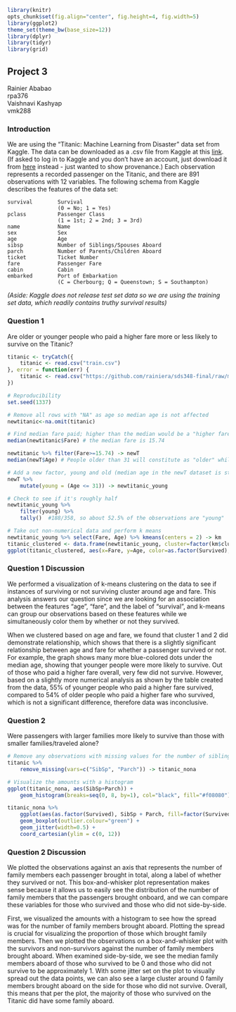 ```r
library(knitr)
opts_chunk$set(fig.align="center", fig.height=4, fig.width=5)
library(ggplot2)
theme_set(theme_bw(base_size=12))
library(dplyr)
library(tidyr)
library(grid)
```
## Project 3
Rainier Ababao  
rpa376  
Vaishnavi Kashyap  
vmk288

### Introduction

We are using the "Titanic: Machine Learning from Disaster" data set from Kaggle. The data can be downloaded as a .csv file from Kaggle at this [link](https://www.kaggle.com/c/titanic/download/train.csv). (If asked to log in to Kaggle and you don't have an account, just download it from [here](https://github.com/rainiera/sds348-final/raw/master/train.csv) instead - just wanted to show provenance.) Each observation represents a recorded passenger on the Titanic, and there are 891 observations with 12 variables. The following schema from Kaggle describes the features of the data set:

```
survival        Survival
                (0 = No; 1 = Yes)
pclass          Passenger Class
                (1 = 1st; 2 = 2nd; 3 = 3rd)
name            Name
sex             Sex
age             Age
sibsp           Number of Siblings/Spouses Aboard
parch           Number of Parents/Children Aboard
ticket          Ticket Number
fare            Passenger Fare
cabin           Cabin
embarked        Port of Embarkation
                (C = Cherbourg; Q = Queenstown; S = Southampton)
```

_(Aside: Kaggle does not release test set data so we are using the training set data, which readily contains truthy survival results)_

### Question 1

Are older or younger people who paid a higher fare more or less likely to survive on the Titanic?

```r
titanic <- tryCatch({
    titanic <- read.csv("train.csv")
}, error = function(err) {
    titanic <- read.csv("https://github.com/rainiera/sds348-final/raw/master/train.csv")
})

# Reproducibility
set.seed(1337)

# Remove all rows with "NA" as age so median age is not affected
newtitanic<-na.omit(titanic)

# Find median fare paid; higher than the median would be a "higher fare"
median(newtitanic$Fare) # the median fare is 15.74

newtitanic %>% filter(Fare>=15.74) -> newT
median(newT$Age) # People older than 31 will constitute as "older" while 31 and below are "younger"

# Add a new factor, young and old (median age in the newT dataset is still 31)
newT %>%
    mutate(young = (Age <= 31)) -> newtitanic_young

# Check to see if it's roughly half
newtitanic_young %>%
    filter(young) %>%
    tally()  #188/358, so about 52.5% of the observations are "young"

# Take out non-numerical data and perform k means
newtitanic_young %>% select(Fare, Age) %>% kmeans(centers = 2) -> km
titanic_clustered <- data.frame(newtitanic_young, cluster=factor(km$cluster))
ggplot(titanic_clustered, aes(x=Fare, y=Age, color=as.factor(Survived), shape=cluster)) + geom_point()
```

### Question 1 Discussion

We performed a visualization of k-means clustering on the data to see if instances of surviving or not surviving cluster around age and fare. This analysis answers our question since we are looking for an association between the features "age", "fare", and the label of "survival", and k-means can group our observations based on these features while we simultaneously color them by whether or not they survived.

When we clustered based on age and fare, we found that cluster 1 and 2 did demonstrate relationship, which shows that there is a slightly significant relationship between age and fare for whether a passenger survived or not. For example, the graph shows many more blue-colored dots under the median age, showing that younger people were more likely to survive. Out of those who paid a higher fare overall, very few did not survive. However, based on a slightly more numerical analysis as shown by the table created from the data, 55% of younger people who paid a higher fare survived, compared to 54% of older people who paid a higher fare who survived, which is not a significant difference, therefore data was inconclusive.

### Question 2

Were passengers with larger families more likely to survive than those with smaller families/traveled alone?

```r
# Remove any observations with missing values for the number of siblings or number of spouses
titanic %>%
    remove_missing(vars=c("SibSp", "Parch")) -> titanic_nona

# Visualize the amounts with a histogram
ggplot(titanic_nona, aes(SibSp+Parch)) +
    geom_histogram(breaks=seq(0, 8, by=1), col="black", fill="#f08080")

titanic_nona %>%
    ggplot(aes(as.factor(Survived), SibSp + Parch, fill=factor(Survived))) +
    geom_boxplot(outlier.colour="green") +
    geom_jitter(width=0.5) +
    coord_cartesian(ylim = c(0, 12))

```

### Question 2 Discussion

We plotted the observations against an axis that represents the number of family members each passenger brought in total, along a label of whether they survived or not. This box-and-whisker plot representation makes sense because it allows us to easily see the distribution of the number of family members that the passengers brought onboard, and we can compare these variables for those who survived and those who did not side-by-side.

First, we visualized the amounts with a histogram to see how the spread was for the number of family members brought aboard. Plotting the spread is crucial for visualizing the proportion of those which brought family members. Then we plotted the observations on a box-and-whisker plot with the survivors and non-survivors against the number of family members brought aboard. When examined side-by-side, we see the median family members aboard of those who survived to be 0 and those who did not survive to be approximately 1. With some jitter set on the plot to visually spread out the data points, we can also see a large cluster around 0 family members brought aboard on the side for those who did not survive. Overall, this means that per the plot, the majority of those who survived on the Titanic did have some family aboard.

